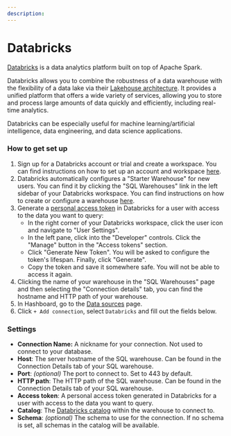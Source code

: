 ```yaml
---
description: 
---
```


# Databricks

[Databricks](https://www.databricks.com) is a data analytics platform built on top of Apache Spark. 

Databricks allows you to combine the robustness of a data warehouse with the flexibility of a data lake via their 
[Lakehouse architecture](https://www.databricks.com/product/data-lakehouse).
It provides a unified platform that offers a wide variety of services, allowing you to store and process large amounts of data quickly and efficiently, 
including real-time analytics. 

Databricks can be especially useful for machine learning/artificial intelligence, data engineering, and data science applications.

### How to get set up

1. Sign up for a Databricks account or trial and create a workspace. You can find instructions on how to set up an account and workspace 
[here](https://docs.databricks.com/en/getting-started/index.html). 
2. Databricks automatically configures a "Starter Warehouse" for new users. 
You can find it by clicking the "SQL Warehouses" link in the left sidebar of your Databricks workspace. 
You can find instructions on how to create or configure a warehouse [here](https://docs.databricks.com/en/compute/sql-warehouse/create-sql-warehouse.html).
3. Generate a [personal access token](https://docs.databricks.com/en/dev-tools/auth/pat.html#pat-user) in Databricks for a user with access to the data you want to query:
    * In the right corner of your Databricks workspace, click the user icon and navigate to "User Settings".
    * In the left pane, click into the "Developer" controls. Click the "Manage" button in the "Access tokens" section.
    * Click "Generate New Token". You will be asked to configure the token's lifespan. Finally, click "Generate".
    * Copy the token and save it somewhere safe. You will not be able to access it again.
4. Clicking the name of your warehouse in the "SQL Warehouses" page and then selecting the "Connection details" tab, you can find the hostname and HTTP path of your warehouse.
5. In Hashboard, go to the [Data sources](https://hashboard.com/app/p/data-sources) page.
6. Click `+ Add connection`, select `Databricks` and fill out the fields below.

### Settings

- **Connection Name:** A nickname for your connection. Not used to connect to your database.
- **Host**: The server hostname of the SQL warehouse. Can be found in the Connection Details tab of your SQL warehouse.
- **Port**: _(optional)_ The port to connect to. Set to 443 by default.
- **HTTP path**: The HTTP path of the SQL warehouse. Can be found in the Connection Details tab of your SQL warehouse.
- **Access token**: A personal access token generated in Databricks for a user with access to the data you want to query.
- **Catalog**: The [Databricks catalog](https://docs.databricks.com/en/data-governance/unity-catalog/index.html) within the warehouse to connect to.
- **Schema**: _(optional)_ The schema to use for the connection. If no schema is set, all schemas in the catalog will be available.

